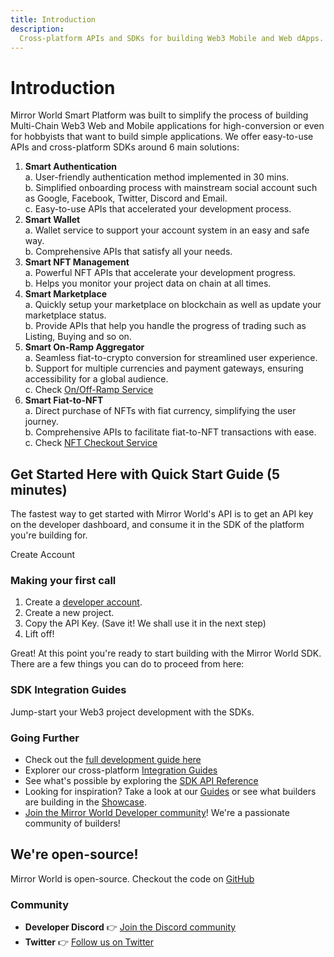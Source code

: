 ```yaml
---
title: Introduction
description:
  Cross-platform APIs and SDKs for building Web3 Mobile and Web dApps.
---
```


# Introduction

Mirror World Smart Platform was built to simplify the process of building Multi-Chain Web3 Web and Mobile applications for high-conversion or even for hobbyists that want to build simple applications. We offer easy-to-use APIs and cross-platform SDKs around 6 main solutions:

1. **Smart Authentication**  
    a. User-friendly authentication method implemented in 30 mins.  
    b. Simplified onboarding process with mainstream social account such as Google, Facebook, Twitter, Discord and Email.  
    c. Easy-to-use APIs that accelerated your development process.  
2. **Smart Wallet**  
    a. Wallet service to support your account system in an easy and safe way.  
    b. Comprehensive APIs that satisfy all your needs.  
3. **Smart NFT Management**  
    a. Powerful NFT APIs that accelerate your development progress.  
    b. Helps you monitor your project data on chain at all times.   
4. **Smart Marketplace**  
    a. Quickly setup your marketplace on blockchain as well as update your marketplace status.  
    b. Provide APIs that help you handle the progress of trading such as Listing, Buying and so on.  
5. **Smart On-Ramp Aggregator**  
    a. Seamless fiat-to-crypto conversion for streamlined user experience.   
    b. Support for multiple currencies and payment gateways, ensuring accessibility for a global audience.  
    c. Check [On/Off-Ramp Service](https://docs-mirrorworld-ec8lbtpzx-mirror-world.vercel.app/docs/guides/how-to-use-token-on-ramp-service)  
6. **Smart Fiat-to-NFT**  
    a. Direct purchase of NFTs with fiat currency, simplifying the user journey.  
    b. Comprehensive APIs to facilitate fiat-to-NFT transactions with ease.  
    c. Check [NFT Checkout Service ](https://docs-mirrorworld-ec8lbtpzx-mirror-world.vercel.app/docs/guides/integrate-nft-fiat-checkout-using-mirror-world)  

## Get Started Here with Quick Start Guide (5 minutes)

The fastest way to get started with Mirror World's API is to get an API key on the developer dashboard, and consume it in the SDK of the platform you're building for.

<InlineButtonLink size="sm" href="https://app.mirrorworld.fun" px={3}>
  Create Account
</InlineButtonLink>

### Making your first call

1. Create a [developer account](https://app.mirrorworld.fun).
2. Create a new project.
3. Copy the API Key. (Save it! We shall use it in the next step)
4. Lift off!

<CodeSnippet id="introduction/first-call.mdx" />

Great! At this point you're ready to start building with the Mirror World SDK. There are a few things you can do to proceed from here:

### SDK Integration Guides
Jump-start your Web3 project development with the SDKs.
<IntegrationCardsMinimal />

### Going Further
- Check out the [full development guide here](/overview/development-guide)
- Explorer our cross-platform [Integration Guides](/integration)
- See what's possible by exploring the [SDK API Reference](/api-reference)
- Looking for inspiration? Take a look at our [Guides](/guides) or see what builders are building in the [Showcase](/showcase).
- [Join the Mirror World Developer community](https://mirrorworld.fun/discord)! We're a passionate community of builders!

## We're open-source!
Mirror World is open-source. Checkout the code on [GitHub](https://mirrorworld.fun/github) 

### Community
- **Developer Discord** 👉
  [Join the Discord community](https://mirrorworld.fun/discord)
- **Twitter** 👉 [Follow us on Twitter](https://mirrorworld.fun/twitter)
